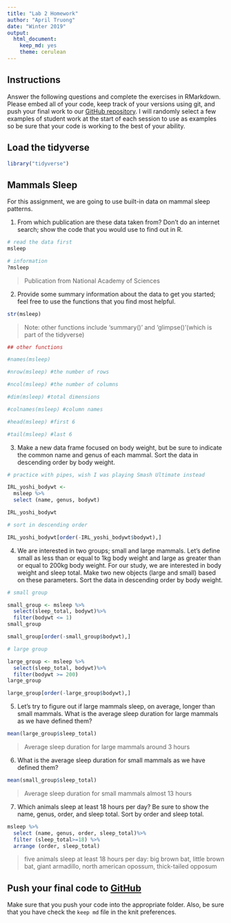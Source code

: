```yaml
---
title: "Lab 2 Homework"
author: "April Truong"
date: "Winter 2019"
output:
  html_document:
    keep_md: yes
    theme: cerulean
---
```


## Instructions
Answer the following questions and complete the exercises in RMarkdown. Please embed all of your code, keep track of your versions using git, and push your final work to our [GitHub repository](https://github.com/FRS417-DataScienceBiologists). I will randomly select a few examples of student work at the start of each session to use as examples so be sure that your code is working to the best of your ability.

## Load the tidyverse
```r
library("tidyverse")
```

## Mammals Sleep
For this assignment, we are going to use built-in data on mammal sleep patterns.  

1. From which publication are these data taken from? Don't do an internet search; show the code that you would use to find out in R.

```r
# read the data first
msleep

# information
?msleep
```
> Publication from National Academy of Sciences

2. Provide some summary information about the data to get you started; feel free to use the functions that you find most helpful.

```r
str(msleep)
```
> Note: other functions include 'summary()' and 'glimpse()'(which is part of the tidyverse)

```r
## other functions

#names(msleep)

#nrow(msleep) #the number of rows

#ncol(msleep) #the number of columns

#dim(msleep) #total dimensions

#colnames(msleep) #column names

#head(msleep) #first 6 

#tail(msleep) #last 6
```


3. Make a new data frame focused on body weight, but be sure to indicate the common name and genus of each mammal. Sort the data in descending order by body weight.
```r
# practice with pipes, wish I was playing Smash Ultimate instead

IRL_yoshi_bodywt <-
  msleep %>%
  select (name, genus, bodywt)

IRL_yoshi_bodywt
```

```r
# sort in descending order

IRL_yoshi_bodywt[order(-IRL_yoshi_bodywt$bodywt),]
```


4. We are interested in two groups; small and large mammals. Let's define small as less than or equal to 1kg body weight and large as greater than or equal to 200kg body weight. For our study, we are interested in body weight and sleep total.
Make two new objects (large and small) based on these parameters. Sort the data in descending order by body weight.

```r
# small group

small_group <- msleep %>%
  select(sleep_total, bodywt)%>%
  filter(bodywt <= 1) 
small_group

small_group[order(-small_group$bodywt),]
```

```r
# large group

large_group <- msleep %>%
  select(sleep_total, bodywt)%>%
  filter(bodywt >= 200) 
large_group

large_group[order(-large_group$bodywt),]
```


5. Let's try to figure out if large mammals sleep, on average, longer than small mammals. What is the average sleep duration for large mammals as we have defined them?

```r
mean(large_group$sleep_total)
```
> Average sleep duration for large mammals around 3 hours

6. What is the average sleep duration for small mammals as we have defined them?

```r
mean(small_group$sleep_total)
```
> Average sleep duration for small mammals almost 13 hours

7. Which animals sleep at least 18 hours per day? Be sure to show the name, genus, order, and sleep total. Sort by order and sleep total.

```r
msleep %>%
  select (name, genus, order, sleep_total)%>% 
  filter (sleep_total>=18) %>%
  arrange (order, sleep_total)
```
> five animals sleep at least 18 hours per day: big brown bat, little brown bat, giant armadillo, north american opossum, thick-tailed opposum

## Push your final code to [GitHub](https://github.com/FRS417-DataScienceBiologists)
Make sure that you push your code into the appropriate folder. Also, be sure that you have check the `keep md` file in the knit preferences.